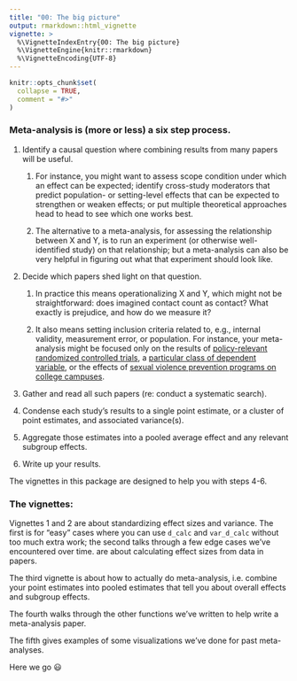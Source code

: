 ```yaml
---
title: "00: The big picture"
output: rmarkdown::html_vignette
vignette: >
  %\VignetteIndexEntry{00: The big picture}
  %\VignetteEngine{knitr::rmarkdown}
  %\VignetteEncoding{UTF-8}
---
```


```r
knitr::opts_chunk$set(
  collapse = TRUE,
  comment = "#>"
)
```

### Meta-analysis is (more or less) a six step process.

1)  Identify a causal question where combining results from many papers will be useful.

    1)  For instance, you might want to assess scope condition under which an effect can be expected; identify cross-study moderators that predict population- or setting-level effects that can be expected to strengthen or weaken effects; or put multiple theoretical approaches head to head to see which one works best.

    2)  The alternative to a meta-analysis, for assessing the relationship between X and Y, is to run an experiment (or otherwise well-identified study) on that relationship; but a meta-analysis can also be very helpful in figuring out what that experiment should look like.

2)  Decide which papers shed light on that question.

    1)  In practice this means operationalizing X and Y, which might not be straightforward: does imagined contact count as contact? What exactly is prejudice, and how do we measure it?

    2)  It also means setting inclusion criteria related to, e.g., internal validity, measurement error, or population. For instance, your meta-analysis might be focused only on the results of [policy-relevant randomized controlled trials](https://www.cambridge.org/core/journals/behavioural-public-policy/article/contact-hypothesis-reevaluated/142C913E7FA9E121277B29E994124EC5), a [particular class of dependent variable](https://osf.io/a7g95/), or the effects of [sexual violence prevention programs on college campuses](https://www.jahonline.org/article/S1054-139X(23)00117-9/abstract).

3)  Gather and read all such papers (re: conduct a systematic search).

4)  Condense each study's results to a single point estimate, or a cluster of point estimates, and associated variance(s).

5)  Aggregate those estimates into a pooled average effect and any relevant subgroup effects.

6)  Write up your results.

The vignettes in this package are designed to help you with steps 4-6.

### The vignettes:

Vignettes 1 and 2 are about standardizing effect sizes and variance. The first is for "easy" cases where you can use `d_calc` and `var_d_calc` without too much extra work; the second talks through a few edge cases we've encountered over time. are about calculating effect sizes from data in papers.

The third vignette is about how to actually do meta-analysis, i.e. combine your point estimates into pooled estimates that tell you about overall effects and subgroup effects.

The fourth walks through the other functions we've written to help write a meta-analysis paper.

The fifth gives examples of some visualizations we've done for past meta-analyses.

Here we go 😃
